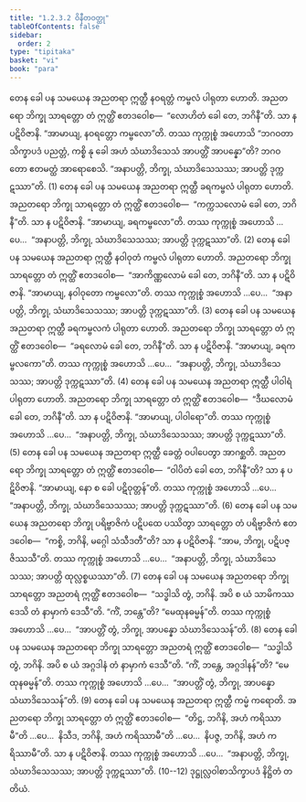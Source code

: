 ```yaml
---
title: "1.2.3.2 ဝိနီတဝတ္ထု"
tableOfContents: false
sidebar:
  order: 2
type: "tipitaka"
basket: "vi"
book: "para"
---
```



<DynamicBreadcrumb />

<Division number="288" book="para">

<Paragraph number="1169" book="para">
တေန ခေါ ပန သမယေန အညတရာ ဣတ္ထီ နဝရတ္တံ ကမ္ဗလံ ပါရုတာ ဟောတိ. အညတရော ဘိက္ခု သာရတ္တော တံ ဣတ္ထိံ ဧတဒဝေါစ—  “လောဟိတံ ခေါ တေ, ဘဂိနီ”တိ. သာ န ပဋိဝိဇာနိ. “အာမာယျ, နဝရတ္တော ကမ္ဗလော”တိ. တဿ ကုက္ကုစ္စံ အဟောသိ “ဘဂဝတာ သိက္ခာပဒံ ပညတ္တံ, ကစ္စိ နု ခေါ အဟံ သံဃာဒိသေသံ အာပတ္တိံ အာပန္နော”တိ? ဘဂဝတော ဧတမတ္ထံ အာရောစေသိ. “အနာပတ္တိ, ဘိက္ခု, သံဃာဒိသေသဿ; အာပတ္တိ ဒုက္ကဋဿာ”တိ. (1)
</Paragraph>

<Paragraph number="1170" book="para">
တေန ခေါ ပန သမယေန အညတရာ ဣတ္ထီ ခရကမ္ဗလံ ပါရုတာ ဟောတိ. အညတရော ဘိက္ခု သာရတ္တော တံ ဣတ္ထိံ ဧတဒဝေါစ—  “ကက္ကသလောမံ ခေါ တေ, ဘဂိနီ”တိ. သာ န ပဋိဝိဇာနိ. “အာမာယျ, ခရကမ္ဗလော”တိ. တဿ ကုက္ကုစ္စံ အဟောသိ …ပေ…  “အနာပတ္တိ, ဘိက္ခု, သံဃာဒိသေသဿ; အာပတ္တိ ဒုက္ကဋဿာ”တိ. (2)
</Paragraph>

<Paragraph number="1171" book="para">
တေန ခေါ ပန သမယေန အညတရာ ဣတ္ထီ နဝါဝုတံ ကမ္ဗလံ ပါရုတာ ဟောတိ. အညတရော ဘိက္ခု သာရတ္တော တံ ဣတ္ထိံ ဧတဒဝေါစ—  “အာကိဏ္ဏလောမံ ခေါ တေ, ဘဂိနီ”တိ. သာ န ပဋိဝိဇာနိ. “အာမာယျ, နဝါဝုတော ကမ္ဗလော”တိ. တဿ ကုက္ကုစ္စံ အဟောသိ …ပေ…  “အနာပတ္တိ, ဘိက္ခု, သံဃာဒိသေသဿ; အာပတ္တိ ဒုက္ကဋဿာ”တိ. (3)
</Paragraph>

<Paragraph number="1172" book="para">
တေန ခေါ ပန သမယေန အညတရာ ဣတ္ထီ ခရကမ္ဗလကံ ပါရုတာ ဟောတိ. အညတရော ဘိက္ခု သာရတ္တော တံ ဣတ္ထိံ ဧတဒဝေါစ—  “ခရလောမံ ခေါ တေ, ဘဂိနီ”တိ. သာ န ပဋိဝိဇာနိ. “အာမာယျ, ခရကမ္ဗလကော”တိ. တဿ ကုက္ကုစ္စံ အဟောသိ …ပေ…  “အနာပတ္တိ, ဘိက္ခု, သံဃာဒိသေသဿ; အာပတ္တိ ဒုက္ကဋဿာ”တိ. (4)
</Paragraph>

<Paragraph number="1173" book="para">
တေန ခေါ ပန သမယေန အညတရာ ဣတ္ထီ ပါဝါရံ ပါရုတာ ဟောတိ. အညတရော ဘိက္ခု သာရတ္တော တံ ဣတ္ထိံ ဧတဒဝေါစ—  “ဒီဃလောမံ ခေါ တေ, ဘဂိနီ”တိ. သာ န ပဋိဝိဇာနိ. “အာမာယျ, ပါဝါရော”တိ. တဿ ကုက္ကုစ္စံ အဟောသိ …ပေ…  “အနာပတ္တိ, ဘိက္ခု, သံဃာဒိသေသဿ; အာပတ္တိ ဒုက္ကဋဿာ”တိ. (5)
</Paragraph>

</Division>
<Division number="289" book="para">

<Paragraph number="1174" book="para">
တေန ခေါ ပန သမယေန အညတရာ ဣတ္ထီ ခေတ္တံ ဝပါပေတွာ အာဂစ္ဆတိ. အညတရော ဘိက္ခု သာရတ္တော တံ ဣတ္ထိံ ဧတဒဝေါစ—  “ဝါပိတံ ခေါ တေ, ဘဂိနီ”တိ? သာ န ပဋိဝိဇာနိ. “အာမာယျ, နော စ ခေါ ပဋိဝုတ္တန်”တိ. တဿ ကုက္ကုစ္စံ အဟောသိ …ပေ…  “အနာပတ္တိ, ဘိက္ခု, သံဃာဒိသေသဿ; အာပတ္တိ ဒုက္ကဋဿာ”တိ. (6)
</Paragraph>

<Paragraph number="1175" book="para">
တေန ခေါ ပန သမယေန အညတရော ဘိက္ခု ပရိဗ္ဗာဇိကံ ပဋိပထေ ပဿိတွာ သာရတ္တော တံ ပရိဗ္ဗာဇိကံ ဧတဒဝေါစ—  “ကစ္စိ, ဘဂိနိ, မဂ္ဂေါ သံသီဒတီ”တိ? သာ န ပဋိဝိဇာနိ. “အာမ, ဘိက္ခု, ပဋိပဇ္ဇိဿသီ”တိ. တဿ ကုက္ကုစ္စံ အဟောသိ …ပေ…  “အနာပတ္တိ, ဘိက္ခု, သံဃာဒိသေသဿ; အာပတ္တိ ထုလ္လစ္စယဿာ”တိ. (7)
</Paragraph>

<Paragraph number="1176" book="para">
တေန ခေါ ပန သမယေန အညတရော ဘိက္ခု သာရတ္တော အညတရံ ဣတ္ထိံ ဧတဒဝေါစ—  “သဒ္ဓါသိ တွံ, ဘဂိနိ. အပိ စ ယံ သာမိကဿ ဒေသိ တံ နာမှာကံ ဒေသီ”တိ. “ကိံ, ဘန္တေ”တိ? “မေထုနဓမ္မန်”တိ. တဿ ကုက္ကုစ္စံ အဟောသိ …ပေ…  “အာပတ္တိံ တွံ, ဘိက္ခု, အာပန္နော သံဃာဒိသေသန်”တိ. (8)
</Paragraph>

<Paragraph number="1177" book="para">
တေန ခေါ ပန သမယေန အညတရော ဘိက္ခု သာရတ္တော အညတရံ ဣတ္ထိံ ဧတဒဝေါစ—  “သဒ္ဓါသိ တွံ, ဘဂိနိ. အပိ စ ယံ အဂ္ဂဒါနံ တံ နာမှာကံ ဒေသီ”တိ. “ကိံ, ဘန္တေ, အဂ္ဂဒါနန်”တိ? “မေထုနဓမ္မန်”တိ. တဿ ကုက္ကုစ္စံ အဟောသိ …ပေ…  “အာပတ္တိံ တွံ, ဘိက္ခု, အာပန္နော သံဃာဒိသေသန်”တိ. (9)
</Paragraph>

<Paragraph number="1178" book="para">
တေန ခေါ ပန သမယေန အညတရာ ဣတ္ထီ ကမ္မံ ကရောတိ. အညတရော ဘိက္ခု သာရတ္တော တံ ဣတ္ထိံ ဧတဒဝေါစ—  “တိဋ္ဌ, ဘဂိနိ, အဟံ ကရိဿာမီ”တိ …ပေ…  နိသီဒ, ဘဂိနိ, အဟံ ကရိဿာမီ”တိ …ပေ…  နိပဇ္ဇ, ဘဂိနိ, အဟံ ကရိဿာမီ”တိ. သာ န ပဋိဝိဇာနိ. တဿ ကုက္ကုစ္စံ အဟောသိ …ပေ…  “အနာပတ္တိ, ဘိက္ခု, သံဃာဒိသေသဿ; အာပတ္တိ ဒုက္ကဋဿာ”တိ. (10--12)

</Paragraph>
</Division>

<Paragraph number="1179" type="center" book="para">
ဒုဋ္ဌုလ္လဝါစာသိက္ခာပဒံ နိဋ္ဌိတံ တတိယံ.
</Paragraph>
